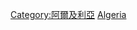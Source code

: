 {{Catnav|頁面分類|地理|大洲|非洲|非洲地理}}
{{Catnav|頁面分類|地理|国家|非洲国家|阿爾及利亞}}
{{Catnav|頁面分類|地理|国家|按國家分類|各國地理}}
{{Catnav|頁面分類|地理|各大洲地理|非洲地理}}
{{Catnav|頁面分類|地理|各國地理}}
{{Catnav|頁面分類|各種主題的頁面分類|依大洲来作的分类|各大洲地理|非洲地理}}
{{Catnav|頁面分類|各種主題的頁面分類|按國家分類|各國地理}}
{{Commons category|Geography of Algeria}}

[[Category:阿爾及利亞|Category:阿爾及利亞]]
[[Category:非洲各国地理|Algeria]]